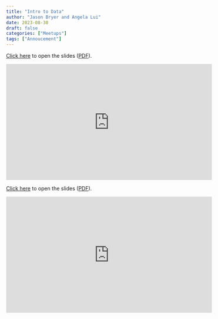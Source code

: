 ```yaml
---
title: "Intro to Data"
author: "Jason Bryer and Angela Lui"
date: 2023-08-30
draft: false
categories: ["Meetups"]
tags: ["Annoucement"]
---
```



[Click here](/slides/01-Intro_to_Data.html#1) to open the slides ([PDF](/slides/01-Intro_to_Data.pdf)).

<iframe width="560" height="315" src="https://www.youtube.com/embed/r3OyrT9MVWg" title="YouTube video player" frameborder="0" allow="accelerometer; autoplay; clipboard-write; encrypted-media; gyroscope; picture-in-picture" allowfullscreen></iframe>

<!--more-->

[Click here](/slides/01-Intro_to_Data.html#1) to open the slides ([PDF](/slides/01-Intro_to_Data.pdf)).

<iframe width="560" height="315" src="https://www.youtube.com/embed/r3OyrT9MVWg" title="YouTube video player" frameborder="0" allow="accelerometer; autoplay; clipboard-write; encrypted-media; gyroscope; picture-in-picture" allowfullscreen></iframe>



